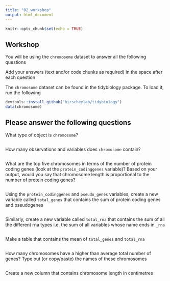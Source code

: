 ```yaml
---
title: "02_workshop"
output: html_document
---
```


```r
knitr::opts_chunk$set(echo = TRUE)
```

## Workshop

You will be using the `chromosome` dataset to answer all the following questions

Add your answers (text and/or code chunks as required) in the space after each question

The `chromosome` dataset can be found in the tidybiology package. To load it, run the following

```r
devtools::install_github("hirscheylab/tidybiology")
data(chromosome)
```

## Please answer the following questions

What type of object is `chromosome`?

```r

```

How many observations and variables does `chromosome` contain?

```r

```

What are the top five chromosomes in terms of the number of protein coding genes (look at the `protein_codinggenes` variable)? Based on your output, would you say that chromosome length is proportional to the number of protein coding genes?

```r

```

Using the `protein_codinggenes` and `pseudo_genes` variables, create a new variable called `total_genes` that contains the sum of protein coding genes and pseudogenes

```r

```

Similarly, create a new variable called `total_rna` that contains the sum of all the different rna types i.e. the sum of all variables whose name ends in `_rna`

```r

```

Make a table that contains the mean of `total_genes` and `total_rna`

```r

```

How many chromosomes have a higher than average total number of genes? Type out (or copy/paste) the names of these chromosomes

```r

```

Create a new column that contains chromosome length in centimetres

```r

```









